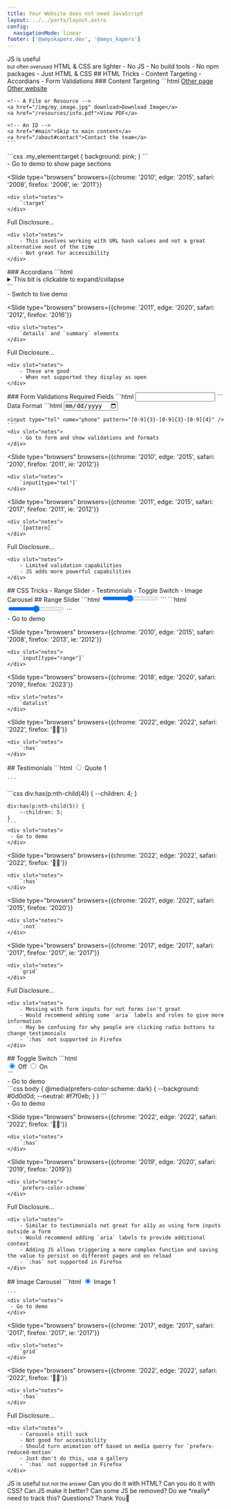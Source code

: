 ```yaml
---
title: Your Website does not need JavaScript
layout: ../../parts/layout.astro
config: 
  navigationMode: linear
footer: ['@amyskapers.dev', '@amys_kapers']
---
```


<Background />

<Slide type="figure" image={NoJS} caption={frontmatter.title} />

<Slide type="background" image={AmyRem} />

<Slide>
	JS is useful<br/> <small class="fragment">but often overused</small>
</Slide>

<Slide>
	HTML & CSS are lighter
</Slide>

<Slide styles="list">
	- No JS
	- No build tools
	- No npm packages
	- Just HTML & CSS
</Slide>

<Slide>
	## HTML Tricks
</Slide>

<Slide styles="list">
	- Content Targeting
	- Accordians
	- Form Validations
</Slide>

<Slide>
	### Content Targeting
</Slide>

<Slide type="code" size="small">
	```html
	<!-- Links to another page or website -->
	<a href="/about">Other page</a>
	<a href="https://google.com">Other website</a>

	<!-- A File or Resource -->
	<a href="/img/my_image.jpg" download>Download Image</a>
	<a href="/resources/info.pdf">View PDF</a>

	<!-- An ID -->
	<a href="#main">Skip to main content</a>
	<a href="/about#contact">Contact the team</a>
	```
</Slide>

<Slide type="code" size="small">
	```css
	.my_element:target {
		background: pink;
	}
	```
	<div slot="notes">
		- Go to demo to show page sections
	</div>
</Slide>

<Slide 
	type="browsers"
	browsers={{chrome: '2010', edge: '2015', safari: '2008', firefox: '2006', ie: '2011'}}
>
	<div slot="notes">
		`:target`
	</div>
</Slide>

<Slide>
	Full Disclosure...

	<div slot="notes">
		- This involves working with URL hash values and not a great alternative most of the time
		- Not great for accessibility
	</div>
</Slide>

<Slide>
	### Accordians
</Slide>

<Slide type="code" size="small">
	```html
	<details>
		<summary>This bit is clickable to expand/collapse</summary>
		<p>This content is hidden but can then be expanded or re-collapsed.</p>
	</details>
	```
	<div slot="notes">
		- Switch to live demo
	</div>
</Slide>

<Slide 
	type="browsers"
	browsers={{chrome: '2011', edge: '2020', safari: '2012', firefox: '2016'}}
>
	<div slot="notes">
		`details` and `summary` elements
	</div>
</Slide>

<Slide>
	Full Disclosure...

	<div slot="notes">
		- These are good
		- When not supported they display as open
	</div>
</Slide>

<Slide>
	### Form Validations
</Slide>

<Slide styles="list">
	Required Fields
</Slide>

<Slide type="code" side="medium">
	```html
	<input name="email" required />
	```
</Slide>

<Slide>
	Data Format
</Slide>

<Slide type="code" size="medium">
	```html
	<input type="date" name="due_date">

	<input type="tel" name="phone" pattern="[0-9]{3}-[0-9]{3}-[0-9]{4}" />
	```
	<div slot="notes">
		- Go to form and show validations and formats
	</div>
</Slide>

<Slide 
	type="browsers"
	browsers={{chrome: '2010', edge: '2015', safari: '2010', firefox: '2011', ie: '2012'}}
>
	<div slot="notes">
		`input[type="tel"]`
	</div>
</Slide>

<Slide 
	type="browsers"
	browsers={{chrome: '2011', edge: '2015', safari: '2017', firefox: '2011', ie: '2012'}}
>
	<div slot="notes">
		`[pattern]`
	</div>
</Slide>

<Slide>
	Full Disclosure...

	<div slot="notes">
		- Limited validation capabilities
		- JS adds more powerful capabilities
	</div>
</Slide>

<Slide>
	## CSS Tricks
</Slide>

<Slide styles="list">
	- Range Slider
	- Testimonials
	- Toggle Switch
	- Image Carousel
</Slide>

<Slide>
	## Range Slider
</Slide>

<Slide type="code" size="small">
	```html
	<input type="range" min="0" max="10" />
	```
</Slide>

<Slide type="code" size="small">
	```html
	<input type="range" min="0" max="10" list="options" />
	<datalist id="options">
		<option value="0">Not good</option>
		<option value="5">🤷‍♀️</option>
		<option value="10">Stupendous</option>
	</datalist>
	```
	<div slot="notes">
	 - Go to demo
	</div>
</Slide>

<Slide 
	type="browsers"
	browsers={{chrome: '2010', edge: '2015', safari: '2008', firefox: '2013', ie: '2012'}}
>
	<div slot="notes">
		`input[type="range"]`
	</div>
</Slide>

<Slide 
	type="browsers"
	browsers={{chrome: '2018', edge: '2020', safari: '2019', firefox: '2023'}}
>
	<div slot="notes">
		`datalist`
	</div>
</Slide>

<Slide 
	type="browsers"
	browsers={{chrome: '2022', edge: '2022', safari: '2022', firefox: '🙅‍♀️'}}
>
	<div slot="notes">
		`:has`
	</div>
</Slide>

<Slide>
	## Testimonials
</Slide>

<Slide type="code" size="small">
	```html
	<input type="radio" id="t_1" name="testimonials" />
	<label for="t_1">Quote 1</label>
	<blockquote>
		<!-- Quote here -->
	</blockquote>
	
	```
</Slide>

<Slide type="code" size="small">
	```css
	div:has(p:nth-child(4)) {
		--children: 4;
	}

	div:has(p:nth-child(5)) {
		--children: 5;
	}
	```
	<div slot="notes">
	 - Go to demo
	</div>
</Slide>

<Slide 
	type="browsers"
	browsers={{chrome: '2022', edge: '2022', safari: '2022', firefox: '🙅‍♀️'}}
>
	<div slot="notes">
		`:has`
	</div>
</Slide>

<Slide 
	type="browsers"
	browsers={{chrome: '2021', edge: '2021', safari: '2015', firefox: '2020'}}
>
	<div slot="notes">
		`:not`
	</div>
</Slide>

<Slide 
	type="browsers"
	browsers={{chrome: '2017', edge: '2017', safari: '2017', firefox: '2017', ie: '2017'}}
>
	<div slot="notes">
		`grid`
	</div>
</Slide>

<Slide>
	Full Disclosure...

	<div slot="notes">
		- Messing with form inputs for not forms isn't great
		- Would recommend adding some `aria` labels and roles to give more information
		- May be confusing for why people are clicking radio buttons to change testimonials
		- `:has` not supported in Firefox
	</div>
</Slide>

<Slide>
	## Toggle Switch
</Slide>

<Slide type="code" size="small">
	```html
	<div class="toggle">
		<input id="off" type="radio" name="switch" value="off" checked />
		<label for="off">Off</label>
		<input id="on" type="radio" name="switch" value="on" />
		<label for="on">On</label>
		<span class="switch"></span>
	</div>
	```
	<div slot="notes">
	 - Go to demo
	</div>
</Slide>

<Slide type="code" size="small">
	```css
	body {
		@media(prefers-color-scheme: dark) {
			--background: #0d0d0d;
			--neutral: #f7f0eb;
		}
	}
	```
	<div slot="notes">
	 - Go to demo
	</div>
</Slide>

<Slide 
	type="browsers"
	browsers={{chrome: '2022', edge: '2022', safari: '2022', firefox: '🙅‍♀️'}}
>
	<div slot="notes">
		`:has`
	</div>
</Slide>

<Slide 
	type="browsers"
	browsers={{chrome: '2019', edge: '2020', safari: '2019', firefox: '2019'}}
>
	<div slot="notes">
		`prefers-color-scheme`
	</div>
</Slide>

<Slide>
	Full Disclosure...

	<div slot="notes">
		- Similar to testimonials not great for a11y as using form inputs outside a form
		- Would recommend adding `aria` labels to provide additional context
		- Adding JS allows triggering a more complex function and saving the value to persist on different pages and on reload
		- `:has` not supported in Firefox
	</div>
</Slide>

<Slide>
	## Image Carousel
</Slide>

<Slide type="code" size="small">
	```html
	<input type="radio" name="images" value="i_1" id="img_1" checked />
	<label for="img_1">Image 1</label>
	<div class="image">
		<img src="img_1.jpg" alt="" />
	</div>
	
	```
	<div slot="notes">
	 - Go to demo
	</div>
</Slide>

<Slide 
	type="browsers"
	browsers={{chrome: '2017', edge: '2017', safari: '2017', firefox: '2017', ie: '2017'}}
>
	<div slot="notes">
		`grid`
	</div>
</Slide>

<Slide 
	type="browsers"
	browsers={{chrome: '2022', edge: '2022', safari: '2022', firefox: '🙅‍♀️'}}
>
	<div slot="notes">
		`:has`
	</div>
</Slide>

<Slide>
	Full Disclosure...

	<div slot="notes">
		- Carousels still suck
		- Not good for accessibility
		- Should turn animation off based on media querry for `prefers-reduced-motion`
		- Just don't do this, use a gallery
		- `:has` not supported in Firefox
	</div>
</Slide>

<Slide>
	JS is useful <small class="fragment">but not the answer</small>
</Slide>

<Slide>
	Can you do it with HTML?
</Slide>

<Slide>
	Can you do it with CSS?
</Slide>

<Slide>
	Can JS make it better?
</Slide>

<Slide>
	Can some JS be removed?
</Slide>

<Slide>
	Do we *really* need to track this?
</Slide>

<Slide>
	Questions?
</Slide>

<Slide>
	Thank You👏
</Slide>